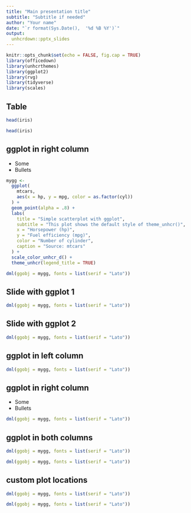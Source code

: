 ```yaml
---
title: "Main presentation title"
subtitle: "Subtitle if needed"
author: "Your name"
date: "`r format(Sys.Date(),  '%d %B %Y')`"
output:
  unhcrdown::pptx_slides
---
```



```r
knitr::opts_chunk$set(echo = FALSE, fig.cap = TRUE)
library(officedown)
library(unhcrthemes)
library(ggplot2)
library(rvg)
library(tidyverse)
library(scales)
```

## Table

```r
head(iris)
```

```r
head(iris)
```

## ggplot in right column


- Some
- Bullets

```r
mygg <-
  ggplot(
    mtcars,
    aes(x = hp, y = mpg, color = as.factor(cyl))
  ) +
  geom_point(alpha = .8) +
  labs(
    title = "Simple scatterplot with ggplot",
    subtitle = "This plot shows the default style of theme_unhcr()",
    x = "Horsepower (hp)",
    y = "Fuel efficiency (mpg)",
    color = "Number of cylinder",
    caption = "Source: mtcars"
  ) +
  scale_color_unhcr_d() +
  theme_unhcr(legend_title = TRUE)

dml(ggobj = mygg, fonts = list(serif = "Lato"))
``` 

## Slide with ggplot 1

```r
dml(ggobj = mygg, fonts = list(serif = "Lato"))
```

## Slide with ggplot 2

```r
dml(ggobj = mygg, fonts = list(serif = "Lato"))
```

## ggplot in left column

```r
dml(ggobj = mygg, fonts = list(serif = "Lato"))
```

## ggplot in right column


- Some
- Bullets

```r
dml(ggobj = mygg, fonts = list(serif = "Lato"))
```

## ggplot in both columns


```r
dml(ggobj = mygg, fonts = list(serif = "Lato"))
```

```r
dml(ggobj = mygg, fonts = list(serif = "Lato"))
```


## custom plot locations


```r
dml(ggobj = mygg, fonts = list(serif = "Lato"))
```

```r
dml(ggobj = mygg, fonts = list(serif = "Lato"))
```

